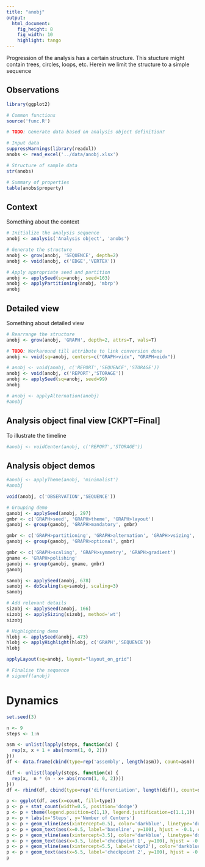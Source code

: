 ```yaml
---
title: "anobj"
output: 
  html_document: 
    fig_height: 8
    fig_width: 10
    highlight: tango
---
```

Progression of the analysis has a certain structure. This stucture might contain trees, circles, loops, etc. Herein we limit the structure to a simple sequence

## Observations

```r
library(ggplot2)

# Common functions
source('func.R')

# TODO: Generate data based on analysis object definition?

# Input data
suppressWarnings(library(readxl))
anobs <- read_excel('../data/anobj.xlsx')

# Structure of sample data
str(anobs)

# Summary of properties
table(anobs$property)
```

## Context

Something about the context

```r
# Initialize the analysis sequence
anobj <- analysis('Analysis object', 'anobs')

# Generate the structure
anobj <- grow(anobj, 'SEQUENCE', depth=2)
anobj <- void(anobj, c('EDGE','VERTEX'))

# Apply appropriate seed and partition
anobj <- applySeed(sq=anobj, seed=163)
anobj <- applyPartitioning(anobj, 'mbrp')
anobj
```

## Detailed view

Something about detailed view

```r
# Rearrange the structure
anobj <- grow(anobj, 'GRAPH', depth=2, attrs=T, vals=T)

# TODO: Workaround till attribute to link conversion done
anobj <- void(sq=anobj, centers=c("GRAPH>vidx", "GRAPH>eidx"))

# anobj <- void(anobj, c('REPORT','SEQUENCE','STORAGE'))
anobj <- void(anobj, c('REPORT','STORAGE'))
anobj <- applySeed(sq=anobj, seed=99)
anobj

# anobj <- applyAlternation(anobj)
#anobj
```

## Analysis object final view [CKPT=Final]

To illustrate the timeline

```r

#anobj <- voidCenter(anobj, c('REPORT','STORAGE'))

```

## Analysis object demos

```r
#anobj <- applyTheme(anobj, 'minimalist')
#anobj

void(anobj, c('OBSERVATION','SEQUENCE'))

# Grouping demo
ganobj <- applySeed(anobj, 297)
gmbr <- c('GRAPH>seed', 'GRAPH>theme', 'GRAPH>layout')
ganobj <- group(ganobj, 'GRAPH>mandatory', gmbr)

gmbr <- c('GRAPH>partitioning', 'GRAPH>alternation', 'GRAPH>vsizing', 'GRAPH>esizing', 'GRAPH>simplicity')
ganobj <- group(ganobj, 'GRAPH>optional', gmbr)

gmbr <- c('GRAPH>scaling', 'GRAPH>symmetry', 'GRAPH>gradient')
gname <- 'GRAPH>polishing'
ganobj <- group(ganobj, gname, gmbr)
ganobj

sanobj <- applySeed(anobj, 678)
sanobj <- doScaling(sq=sanobj, scaling=3)
sanobj

# Add relevant details
sizobj <- applySeed(anobj, 166)
sizobj <- applySizing(sizobj, method='wt')
sizobj

# Highlighting demo
hlobj <- applySeed(anobj, 473)
hlobj <- applyHighlight(hlobj, c('GRAPH','SEQUENCE'))
hlobj

applyLayout(sq=anobj, layout="layout_on_grid")

# Finalise the sequence
# signoff(anobj)
```

# Dynamics
```r
set.seed(3)

n <- 9
steps <- 1:n

asm <- unlist(lapply(steps, function(x) {
  rep(x, x + 1 + abs(rnorm(1, 0, 2)))
}))
df <- data.frame(cbind(type=rep('assembly', length(asm)), count=asm))

dif <- unlist(lapply(steps, function(x) {
  rep(x,  n * (n - x+ abs(rnorm(1, 0, 2))))
}))
df <- rbind(df, cbind(type=rep('differentiation', length(dif)), count=dif))

p <- ggplot(df, aes(x=count, fill=type))
p <- p + stat_count(width=0.5, position='dodge')
p <- p + theme(legend.position=c(1,1), legend.justification=c(1.1,1))
p <- p + labs(x='Steps', y='Number of Centers')
p <- p + geom_vline(aes(xintercept=0.5), color='darkblue', linetype='dotted', size=1)
p <- p + geom_text(aes(x=0.5, label='baseline', y=100), hjust = -0.1, color='darkblue')
p <- p + geom_vline(aes(xintercept=3.5), color='darkblue', linetype='dotted', size=1)
p <- p + geom_text(aes(x=3.5, label='checkpoint 1', y=100), hjust = -0.1, color='darkblue')
p <- p + geom_vline(aes(xintercept=5.5, label='ckpt2'), color='darkblue', linetype='dotted', size=1)
p <- p + geom_text(aes(x=5.5, label='checkpoint 2', y=100), hjust = -0.1, color='darkblue')
p
```

